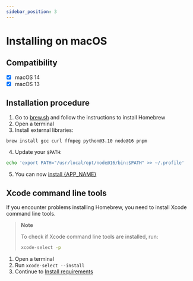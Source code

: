 ```yaml
---
sidebar_position: 3
---
```



# Installing on macOS

## Compatibility

- [x] macOS 14
- [x] macOS 13

## Installation procedure

1. Go to [brew.sh](https://brew.sh/) and follow the instructions to install
   Homebrew
2. Open a terminal
3. Install external libraries:

```bash
brew install gcc curl ffmpeg python@3.10 node@16 pnpm
```

4. Update your `$PATH`:

```bash
echo 'export PATH="/usr/local/opt/node@16/bin:$PATH" >> ~/.profile'
```

5. You can now [install {APP_NAME}](../install)

## Xcode command line tools

If you encounter problems installing Homebrew, you need to install Xcode
command line tools.

> **Note**
>
> To check if Xcode command line tools are installed, run:
>
> ```bash
> xcode-select -p
> ```

1. Open a terminal
2. Run `xcode-select --install`
3. Continue to [Install requirements](#install-requirements)
